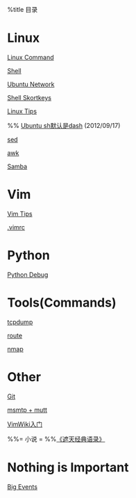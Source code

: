 %title 目录

= Linux =
[[linux/linux_commands|Linux Command]]

[[linux/shell|Shell]]

[[linux/ubuntu_network|Ubuntu Network]]

[[linux/shellkeys|Shell Skortkeys]]

[[linux/linux_tips|Linux Tips]]

%% [[ubuntu_sh_dash.html|Ubuntu sh默认是dash]] (2012/09/17)

[[linux/sed|sed]]

[[linux/awk|awk]]

[[linux/samba|Samba]]


= Vim =
[[vim/vim_tips|Vim Tips]]

[[vim/vimrc|.vimrc]]

= Python =
[[python/pdb|Python Debug]]

= Tools(Commands) =

[[command/tcpdump|tcpdump]]

[[command/route|route]]

[[command/nmap|nmap]]

= Other =
[[other/git|Git]]


[[other/msmtp_mutt|msmtp + mutt]]

[[other/vimwiki|VimWiki入门]]

%%= 小说 =
%%[[zhetian.html|《遮天经典语录》]]

= Nothing is Important = 
[[other/bigevents|Big Events]]
